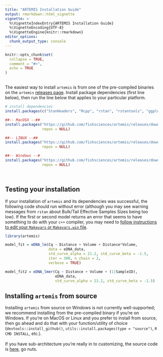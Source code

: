 ```yaml
---
title: "ARTEMIS Installation Guide"
output: rmarkdown::html_vignette
vignette: >
  %\VignetteIndexEntry{ARTEMIS Installation Guide}
  %\VignetteEncoding{UTF-8}
  %\VignetteEngine{knitr::rmarkdown}
editor_options: 
  chunk_output_type: console
---
```


```r
knitr::opts_chunk$set(
  collapse = TRUE,
  comment = "#>",
  echo = TRUE
)
```

<br>
The easiest way to install `artemis` is from one of the pre-compiled binaries on the `artemis` [releases page](https://github.com/fishsciences/artemis/releases).  Install package dependencies (first line below), then run the line below that applies to your particular platform. 


```r
# install dependencies
install.packages(c("StanHeaders", "Rcpp", "rstan", "rstantools", "ggplot2", "lme4"))

##-- MacOSX --##
install.packages("https://github.com/fishsciences/artemis/releases/download/v0.9/artemis_0.9.0_R_OSX.tgz",
                 repos = NULL)

##-- LINUX --##
install.packages("https://github.com/fishsciences/artemis/releases/download/v0.9/artemis_0.9.0_R_x86_64-pc-linux-gnu.tar.gz", 
                 repos = NULL)

##-- Windows --#
install.packages("https://github.com/fishsciences/artemis/releases/download/v0.9/artemis.zip", 
                 repos = NULL)


```
<br>

## Testing your installation

If your installation of `artemis` and its dependencies was successful, the following code should run without error (although you may see warning messages from `rstan` about Bulk/Tail Effective Samples Sizes being too low). If the first or second model returns an error that seems to have something to do with your `c++` compiler, you may need to [follow instructions to edit your `Makevars` or `Makevars.win` file](https://github.com/stan-dev/rstan/wiki/RStan-Getting-Started).

```r
library(artemis)

model_fit = eDNA_lm(Cq ~ Distance + Volume + Distance*Volume, 
                    data = eDNA_data,
                    std_curve_alpha = 21.2, std_curve_beta = -1.5,
                    iter = 300, n_chain = 2,
                    verbose = TRUE)

model_fit2 = eDNA_lmer(Cq ~ Distance + Volume + (1|SampleID),
                       eDNA_data,
                       std_curve_alpha = 21.2, std_curve_beta = -1.5)

```


## Installing `artemis` from source

Installing `artemis` from source on Windows is not currently well-supported; we recommend installing from the pre-compiled binary if you're on Windows.  If you're on MacOS or Linux and you prefer to install from source, then go ahead and do that with your function/utility of choice (`devtools::install_github()`, `utils::install.packages(type = "source")`, `R CMD INSTALL`, etc.).  
<br>
If you have sub-architecture you're really in to customizing, the source code is [here](https://github.com/fishsciences/artemis/releases), go nuts.

<br>
